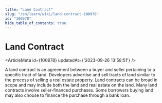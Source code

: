 ```yaml
---
title: "Land Contract"
slug: "/en/learn/wiki/land-contract-100978"
id: "100978"
hide_table_of_contents: true
---
```



# Land Contract

<ArticleMeta id={100978} updatedAt={'2023-09-26 13:58:51'} />
<div className='border-solid border-b border-t-0 my-4 border-[var(--ifm-color-gray-300)]' />

A land contract is an agreement between a buyer and seller pertaining to a specific tract of land. Developers advertise and sell tracts of land similar to the process of selling a real estate property. Land contracts can be broad in scope and may include both the land and real estate on the land. Many land contracts involve seller-financed purchases. Some borrowers buying land may also choose to finance the purchase through a bank loan.
